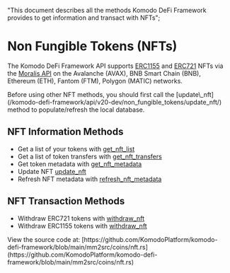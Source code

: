   "This document describes all the methods Komodo DeFi Framework  provides to get information and transact with NFTs";

# Non Fungible Tokens (NFTs)

The Komodo DeFi Framework API supports [ERC1155](https://www.nftstandards.wtf/Standards/ERC1155+Multi+token) and [ERC721](https://www.nftstandards.wtf/Standards/ERC721+Non+Fungible+Standard) NFTs via the [Moralis API](https://docs.moralis.io/) on the Avalanche (AVAX), BNB Smart Chain (BNB), Ethereum (ETH), Fantom (FTM), Polygon (MATIC) networks.

<Note>
  Before using other NFT methods, you should first call the [update\_nft](/komodo-defi-framework/api/v20-dev/non_fungible_tokens/update_nft/)
  method to populate/refresh the local database.
</Note>

## NFT Information Methods

*   Get a list of your tokens with [get\_nft\_list](/komodo-defi-framework/api/v20-dev/non_fungible_tokens/get_nft_list/)
*   Get a list of token transfers with [get\_nft\_transfers](/komodo-defi-framework/api/v20-dev/non_fungible_tokens/get_nft_transfers/)
*   Get token metadata with [get\_nft\_metadata](/komodo-defi-framework/api/v20-dev/non_fungible_tokens/get_nft_metadata/)
*   Update NFT [update\_nft](/komodo-defi-framework/api/v20-dev/non_fungible_tokens/update_nft/)
*   Refresh NFT metadata with [refresh\_nft\_metadata](/komodo-defi-framework/api/v20-dev/non_fungible_tokens/refresh_nft_metadata/)

## NFT Transaction Methods

*   Withdraw ERC721 tokens with [withdraw\_nft](/komodo-defi-framework/api/v20-dev/non_fungible_tokens/withdraw_nft/#erc-721-withdraw-example)
*   Withdraw ERC1155 tokens with [withdraw\_nft](/komodo-defi-framework/api/v20-dev/non_fungible_tokens/withdraw_nft/#erc-1155-withdraw-example)

<Note>
  View the source code at: [https://github.com/KomodoPlatform/komodo-defi-framework/blob/main/mm2src/coins/nft.rs](https://github.com/KomodoPlatform/komodo-defi-framework/blob/main/mm2src/coins/nft.rs)
</Note>
